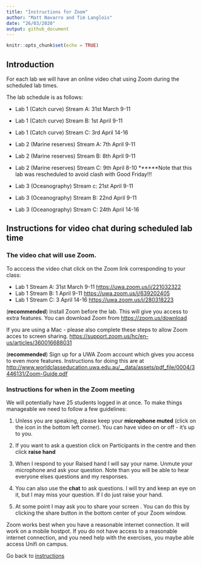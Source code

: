 ```yaml
---
title: "Instructions for Zoom"
author: "Matt Navarro and Tim Langlois"
date: "26/03/2020"
output: github_document
---
```


```r
knitr::opts_chunk$set(echo = TRUE)
```

## Introduction

For each lab we will have an online video chat using Zoom during the scheduled lab times. 

The lab schedule is as follows:

- Lab 1 (Catch curve) Stream A: 31st March 9-11 
- Lab 1 (Catch curve) Stream B: 1st April 9-11
- Lab 1 (Catch curve) Stream C: 3rd April 14-16

- Lab 2 (Marine reserves) Stream A: 7th April 9-11
- Lab 2 (Marine reserves) Stream B: 8th April 9-11
- Lab 2 (Marine reserves) Stream C: 9th April 8-10 ******Note that this lab was rescheduled to avoid clash with Good Friday!!!

- Lab 3 (Oceanography) Stream c: 21st April 9-11
- Lab 3 (Oceanography) Stream B: 22nd April 9-11
- Lab 3 (Oceanography) Stream C: 24th April 14-16


## Instructions for video chat during scheduled lab time

### The video chat will use Zoom. 

To acccess the video chat click on the Zoom link corresponding to your class:

- Lab 1 Stream A: 31st March 9-11 <https://uwa.zoom.us/j/221032322>
- Lab 1 Stream B: 1 April 9-11 <https://uwa.zoom.us/j/639202405> 
- Lab 1 Stream C: 3 April 14-16 <https://uwa.zoom.us/j/280318223>


(**recommended**) Install Zoom before the lab. This will give you access to extra features. You can download Zoom from <https://zoom.us/download>

If you are using a Mac - please also complete these steps to allow Zoom acces to screen sharing.
<https://support.zoom.us/hc/en-us/articles/360016688031>


(**recommended**) Sign up for a UWA Zoom account which gives you access to even more features. Instructions for doing this are at <http://www.worldclasseducation.uwa.edu.au/__data/assets/pdf_file/0004/3446131/Zoom-Guide.pdf>


### Instructions for when in the Zoom meeting

We will potentially have 25 students logged in at once. To make things manageable we need to follow a few guidelines:

1. Unless you are speaking, please keep your **microphone muted** (click on the icon in the bottom left corner). You can have video on or off - it's up to you.

2. If you want to ask a question click on Participants in the centre and then click **raise hand**

3. When I respond to your Raised hand I will say your name. Unmute your microphone and ask your question. Note than you will be able to hear everyone elses questions and my responses. 

4. You can also use the **chat** to ask questions. I will try and keep an eye on it, but I may miss your question. If I do just raise your hand.

5. At some point I may ask you to share your screen . You can do this by clicking the share button in the bottom center of your Zoom window. 

Zoom works best when you have a reasonable internet connection. It will work on a mobile hostpot. 
If you do not have access to a reasonable internet connection, and you need help with the exercises, you maybe able access Unifi on campus.


Go back to [instructions](https://github.com/UWA-SCIE2204-Marine-Systems/1-instructions/blob/master/README.md)








